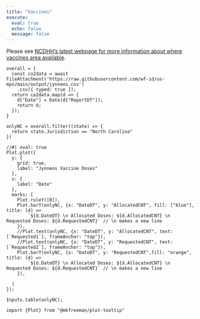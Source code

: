 ```yaml
---
title: "Vaccines"
execute:
  eval: true
  echo: false
  message: false
---
```


Please see [NCDHH's latest webpage for more information about where vaccines area available](https://www.ncdhhs.gov/divisions/public-health/monkeypox/monkeypox-vaccine-locations).

```ojs
overall = {
  const co2data = await FileAttachment('https://raw.githubusercontent.com/wf-id/us-mpx/main/output/jynneos.csv')
    .csv({ typed: true });
  return co2data.map(d => { 
    d["Date"] = Date(d["ReportDT"]);
    return d; 
  });
}
```

```ojs
onlyNC = overall.filter((state) => {
  return state.Jurisdiction == "North Carolina"
})
```


```ojs
//#| eval: true
Plot.plot({
  y: {
    grid: true,
    label: "Jynneos Vaccine Doses"
  },
  x: {
    label: "Date"
  },
  marks: [
    Plot.ruleY([0]),
    Plot.barY(onlyNC, {x: "DateDT", y: "AllocatedCNT", fill: ["blue"], title: (d) =>
        `${d.DateDT} \n Allocated Doses: ${d.AllocatedCNT} \n Requested Doses: ${d.RequestedCNT}` // \n makes a new line
    }),
    //Plot.text(onlyNC, {x: "DateDT", y: "AllocatedCNT", text: [`Requested1`], frameAnchor: "top"}),
    //Plot.text(onlyNC, {x: "DateDT", y: "RequestedCNT", text: [`Requested2`], frameAnchor: "top"}),
    Plot.barY(onlyNC, {x: "DateDT", y: "RequestedCNT",fill: "orange", title: (d) =>
        `${d.DateDT} \n Allocated Doses: ${d.AllocatedCNT} \n Requested Doses: ${d.RequestedCNT}` // \n makes a new line
    }),
    
  ]
});
```

```ojs
Inputs.table(onlyNC);
```

```ojs
import {Plot} from "@mkfreeman/plot-tooltip"
```


